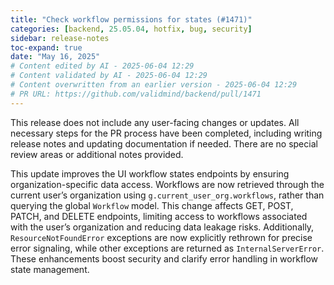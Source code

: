```yaml
---
title: "Check workflow permissions for states (#1471)"
categories: [backend, 25.05.04, hotfix, bug, security]
sidebar: release-notes
toc-expand: true
date: "May 16, 2025"
# Content edited by AI - 2025-06-04 12:29
# Content validated by AI - 2025-06-04 12:29
# Content overwritten from an earlier version - 2025-06-04 12:29
# PR URL: https://github.com/validmind/backend/pull/1471
---
```


This release does not include any user-facing changes or updates. All necessary steps for the PR process have been completed, including writing release notes and updating documentation if needed. There are no special review areas or additional notes provided.

This update improves the UI workflow states endpoints by ensuring organization-specific data access. Workflows are now retrieved through the current user's organization using `g.current_user_org.workflows`, rather than querying the global `Workflow` model. This change affects GET, POST, PATCH, and DELETE endpoints, limiting access to workflows associated with the user's organization and reducing data leakage risks. Additionally, `ResourceNotFoundError` exceptions are now explicitly rethrown for precise error signaling, while other exceptions are returned as `InternalServerError`. These enhancements boost security and clarify error handling in workflow state management.